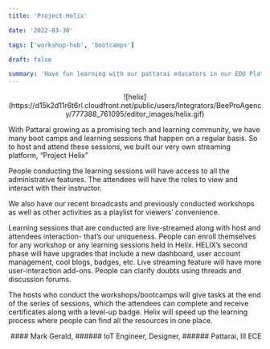 ```yaml
---
title: 'Project Helix'

date: '2022-03-30'

tags: ['workshop-hub', 'bootcamps']

draft: false

summary: 'Have fun learning with our pattarai educators in our EDU Platform which is gonna make you Smarter every moment.'
---
```


<div align="center">
  ![helix](https://d15k2d11r6t6rl.cloudfront.net/public/users/Integrators/BeeProAgency/777388_761095/editor_images/helix.gif)
</div>

With Pattarai growing as a promising tech and learning community, we have many boot camps and learning sessions that happen on a regular basis. So to host and attend these sessions, we built our very own streaming platform, “Project Helix”

People conducting the learning sessions will have access to all the administrative features. The attendees will have the roles to view and interact with their instructor.

We also have our recent broadcasts and previously conducted workshops as well as other activities as a playlist for viewers’ convenience.

Learning sessions that are conducted are live-streamed along with host and attendees interaction- that’s our uniqueness. People can enroll themselves for any workshop or any learning sessions held in Helix. HELIX’s second phase will have upgrades that include a new dashboard, user account management, cool blogs, badges, etc. Live streaming feature will have more user-interaction add-ons. People can clarify doubts using threads and discussion forums.

The hosts who conduct the workshops/bootcamps will give tasks at the end of the series of sessions, which the attendees can complete and receive certificates along with a level-up badge. Helix will speed up the learning process where people can find all the resources in one place.

<div align="right">
#### Mark Gerald,
###### IoT Engineer, Designer,
###### Pattarai, III ECE

</div>
